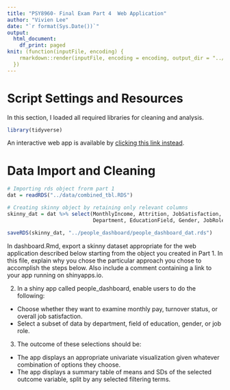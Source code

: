 ```yaml
---
title: "PSY8960- Final Exam Part 4  Web Application"
author: "Vivien Lee"
date: "`r format(Sys.Date())`"
output: 
  html_document:
    df_print: paged
knit: (function(inputFile, encoding) {
    rmarkdown::render(inputFile, encoding = encoding, output_dir = "../out/")
  })
---
```



# **Script Settings and Resources**
In this section, I loaded all required libraries for cleaning and analysis. 
```r
library(tidyverse)
```

An interactive web app is available by [clicking this link instead](https://vivienlvv.shinyapps.io/shiny_week8/).\


# **Data Import and Cleaning**
```r

# Importing rds object frorm part 1
dat = readRDS("../data/combined_tbl.RDS")

# Creating skinny object by retaining only relevant columns 
skinny_dat = dat %>% select(MonthlyIncome, Attrition, JobSatisfaction,
                            Department, EducationField, Gender, JobRole)

saveRDS(skinny_dat, "../people_dashboard/people_dashboard_dat.rds")
```

In dashboard.Rmd, export a skinny dataset appropriate for the web application described below starting from the object you created in Part 1. In this file, explain why you chose the particular approach you chose to accomplish the steps below. Also include a comment containing a link to your app running on shinyapps.io.



2. In a shiny app called people_dashboard, enable users to do the following: \ 
- Choose whether they want to examine monthly pay, turnover status, or overall job satisfaction. \ 
- Select a subset of data by department, field of education, gender, or job role.
\ 
\ 

3. The outcome of these selections should be: \ 
- The app displays an appropriate univariate visualization given whatever combination of options they choose. \ 
- The app displays a summary table of means and SDs of the selected outcome variable, split by any selected filtering terms. \ 









